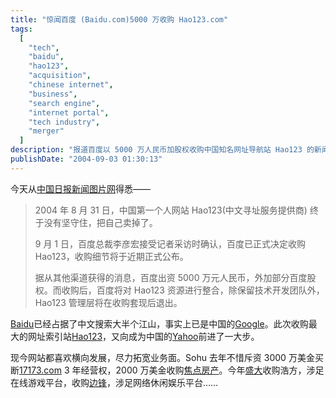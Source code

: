 ```yaml
---
title: "惊闻百度 (Baidu.com)5000 万收购 Hao123.com"
tags:
  [
    "tech",
    "baidu",
    "hao123",
    "acquisition",
    "chinese internet",
    "business",
    "search engine",
    "internet portal",
    "tech industry",
    "merger"
  ]
description: "报道百度以 5000 万人民币加股权收购中国知名网址导航站 Hao123 的新闻，分析这一收购对百度从搜索引擎向综合门户发展的战略意义，同时对比了其他中国互联网公司如搜狐、盛大的横向扩张策略。"
publishDate: "2004-09-03 01:30:13"
---
```


今天从[中国日报新闻图片网](http://newsphoto.chinadaily.com.cn/app/detail.asp?ID=100157)得悉——

> 2004 年 8 月 31 日，中国第一个人网站 Hao123(中文寻址服务提供商) 终于没有坚守住，把自己卖掉了。
>
> 9 月 1 日，百度总裁李彦宏接受记者采访时确认，百度已正式决定收购 Hao123，收购细节将于近期正式公布。
>
> 据从其他渠道获得的消息，百度出资 5000 万元人民币，外加部分百度股权。而收购后，百度将对 Hao123 资源进行整合，除保留技术开发团队外，Hao123 管理层将在收购套现后退出。

[Baidu](http://www.baidu.com/)已经占据了中文搜索大半个江山，事实上已是中国的[Google](http://www.google.com/)。此次收购最大的网址索引站[Hao123](http://www.hao123.com/)，又向成为中国的[Yahoo](http://www.yahoo.com/)前进了一大步。

现今网站都喜欢横向发展，尽力拓宽业务面。Sohu 去年不惜斥资 3000 万美金买断[17173.com](http://www.17173.com/) 3 年经营权，2000 万美金收购[焦点房产](http://house.focus.cn/)。今年[盛大](http://www.shanda.com.cn/)收购浩方，涉足在线游戏平台，收购[边锋](http://www.gameabc.com/)，涉足网络休闲娱乐平台……
